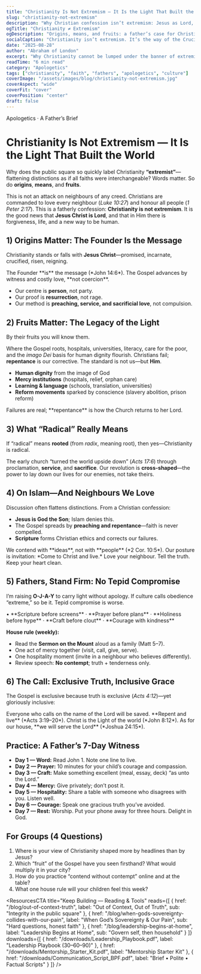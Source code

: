 ```yaml
---
title: "Christianity Is Not Extremism — It Is the Light That Built the World"
slug: "christianity-not-extremism"
description: "Why Christian confession isn’t extremism: Jesus as Lord, the cross-shaped means of change, and the historic fruits of the Gospel—written as a father’s charge to walk in light with courage and kindness."
ogTitle: "Christianity ≠ Extremism"
ogDescription: "Origins, means, and fruits: a father’s case for Christian witness as light, not extremism."
socialCaption: "Christianity isn’t extremism. It’s the way of the Crucified—truth with tenderness, power through service, light for every neighbour. #JesusIsLord #Apologetics #Fatherhood"
date: "2025-08-28"
author: "Abraham of London"
excerpt: "Why Christianity cannot be lumped under the banner of extremism: a call for fathers to stand as light and salt in an age that mislabels truth."
readTime: "6 min read"
category: "Apologetics"
tags: ["christianity", "faith", "fathers", "apologetics", "culture"]
coverImage: "/assets/images/blog/christianity-not-extremism.jpg"
coverAspect: "wide"
coverFit: "cover"
coverPosition: "center"
draft: false
---
```


<HeroEyebrow>Apologetics · A Father’s Brief</HeroEyebrow>

# Christianity Is Not Extremism — It Is the Light That Built the World

Why does the public square so quickly label Christianity **“extremist”**—flattening distinctions as if all faiths were interchangeable? Words matter. So do **origins**, **means**, and **fruits**.

This is not an attack on neighbours of any creed. Christians are commanded to love every neighbour (*Luke 10:27*) and honour all people (*1 Peter 2:17*). This is a fatherly confession: **Christianity is not extremism**. It is the good news that **Jesus Christ is Lord**, and that in Him there is forgiveness, life, and a new way to be human.

<Rule />

## 1) Origins Matter: The Founder Is the Message

Christianity stands or falls with **Jesus Christ**—promised, incarnate, crucified, risen, reigning.

<PullLine>
  The Founder **is** the message (*John 14:6*). The Gospel advances by witness and costly love, **not coercion**.
</PullLine>

- Our centre is **person**, not party.  
- Our proof is **resurrection**, not rage.  
- Our method is **preaching, service, and sacrificial love**, not compulsion.

<Rule />

## 2) Fruits Matter: The Legacy of the Light

<Verse cite="Matthew 7:16">
  By their fruits you will know them.
</Verse>

Where the Gospel roots, hospitals, universities, literacy, care for the poor, and the *imago Dei* basis for human dignity flourish. Christians fail; **repentance** is our corrective. The standard is not us—but **Him**.

- **Human dignity** from the image of God  
- **Mercy institutions** (hospitals, relief, orphan care)  
- **Learning & language** (schools, translation, universities)  
- **Reform movements** sparked by conscience (slavery abolition, prison reform)

<Caption>Failures are real; **repentance** is how the Church returns to her Lord.</Caption>

<Rule />

## 3) What “Radical” Really Means

If “radical” means **rooted** (from *radix*, meaning root), then yes—Christianity is radical.

The early church “turned the world upside down” (*Acts 17:6*) through proclamation, **service**, and **sacrifice**. Our revolution is **cross-shaped**—the power to lay down our lives for our enemies, not take theirs.

<Rule />

## 4) On Islam—And Neighbours We Love

Discussion often flattens distinctions. From a Christian confession:

- **Jesus is God the Son**; Islam denies this.  
- The Gospel spreads by **preaching and repentance**—faith is never compelled.  
- **Scripture** forms Christian ethics and corrects our failures.

<Note tone="key" title="Contend without contempt">
  We contend with **ideas**, not with **people** (*2 Cor. 10:5*). Our posture is invitation: *Come to Christ and live.*  
  Love your neighbour. Tell the truth. Keep your heart clean.
</Note>

<Rule />

## 5) Fathers, Stand Firm: No Tepid Compromise

I’m raising **O-J-A-Y** to carry light without apology. If culture calls obedience “extreme,” so be it. Tepid compromise is worse.

<PullLine subtle>
  • **Scripture before screens** · **Prayer before plans** · **Holiness before hype** · **Craft before clout** · **Courage with kindness**
</PullLine>

**House rule (weekly):**

- Read the **Sermon on the Mount** aloud as a family (Matt 5–7).  
- One act of mercy together (visit, call, give, serve).  
- One hospitality moment (invite in a neighbour who believes differently).  
- Review speech: **No contempt**; truth + tenderness only.

<Rule />

## 6) The Call: Exclusive Truth, Inclusive Grace

The Gospel is exclusive because truth is exclusive (*Acts 4:12*)—yet gloriously inclusive:

<Verse cite="Romans 10:13">
  Everyone who calls on the name of the Lord will be saved.
</Verse>

<PullLine>
  **Repent and live** (*Acts 3:19–20*). Christ is the Light of the world (*John 8:12*). As for our house, **we will serve the Lord** (*Joshua 24:15*).
</PullLine>

<Rule />

## Practice: A Father’s 7-Day Witness

- **Day 1 — Word:** Read John 1. Note one line to live.  
- **Day 2 — Prayer:** 10 minutes for your child’s courage and compassion.  
- **Day 3 — Craft:** Make something excellent (meal, essay, deck) “as unto the Lord.”  
- **Day 4 — Mercy:** Give privately; don’t post it.  
- **Day 5 — Hospitality:** Share a table with someone who disagrees with you. Listen well.  
- **Day 6 — Courage:** Speak one gracious truth you’ve avoided.  
- **Day 7 — Rest:** Worship. Put your phone away for three hours. Delight in God.

<Rule />

## For Groups (4 Questions)

1. Where is your view of Christianity shaped more by headlines than by Jesus?  
2. Which “fruit” of the Gospel have you seen firsthand? What would multiply it in your city?  
3. How do you practice “contend without contempt” online and at the table?  
4. What one house rule will your children feel this week?

<ResourcesCTA
  title="Keep Building — Reading & Tools"
  reads={[
    { href: "/blog/out-of-context-truth", label: "Out of Context, Out of Truth", sub: "Integrity in the public square" },
    { href: "/blog/when-gods-sovereignty-collides-with-our-pain", label: "When God’s Sovereignty & Our Pain", sub: "Hard questions, honest faith" },
    { href: "/blog/leadership-begins-at-home", label: "Leadership Begins at Home", sub: "Govern self, then household" }
  ]}
  downloads={[
    { href: "/downloads/Leadership_Playbook.pdf", label: "Leadership Playbook (30–60–90)" },
    { href: "/downloads/Mentorship_Starter_Kit.pdf", label: "Mentorship Starter Kit" },
    { href: "/downloads/Communication_Script_BPF.pdf", label: "Brief • Polite • Factual Scripts" }
  ]}
/>

<ShareRow
  text="Christianity isn’t extremism. It’s the cross-shaped way of truth and tenderness that built hospitals, schools, and hope. Walk in the light."
  hashtags="Apologetics,Fatherhood,JesusIsLord,Culture"
/>

<!-- Optional JSON-LD to enhance SEO -->
<script type="application/ld+json">
{ 
  "@context": "https://schema.org",
  "@type": "Article",
  "headline": "Christianity Is Not Extremism — It Is the Light That Built the World",
  "datePublished": "2025-08-28",
  "author": { "@type": "Person", "name": "Abraham of London" },
  "about": ["Christian apologetics", "public theology", "fatherhood"],
  "image": ["/assets/images/blog/christianity-not-extremism.jpg"]
}
</script>
